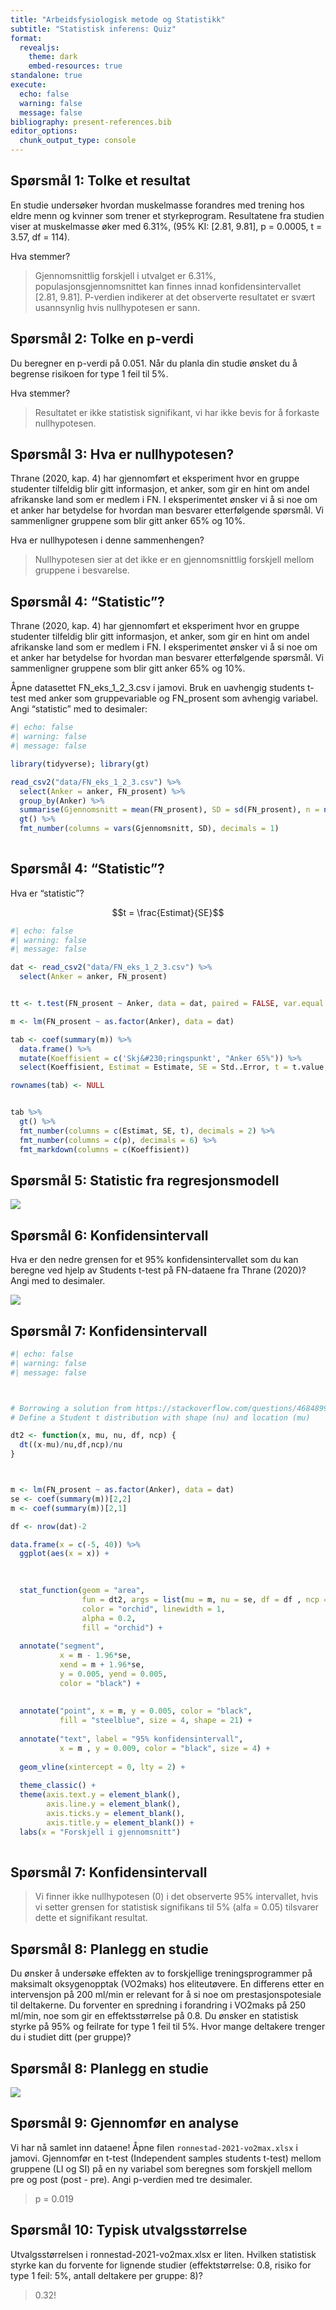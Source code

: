```yaml
---
title: "Arbeidsfysiologisk metode og Statistikk"
subtitle: "Statistisk inferens: Quiz"
format:
  revealjs:
    theme: dark
    embed-resources: true
standalone: true
execute: 
  echo: false
  warning: false
  message: false
bibliography: present-references.bib
editor_options: 
  chunk_output_type: console
---
```






## Spørsmål 1: Tolke et resultat

En studie undersøker hvordan muskelmasse forandres med trening hos eldre menn og kvinner som trener et styrkeprogram. Resultatene fra studien viser at muskelmasse øker med 6.31%, (95% KI: [2.81, 9.81], p = 0.0005, t = 3.57, df = 114).

Hva stemmer?

::: {.fragment}

> Gjennomsnittlig forskjell i utvalget er 6.31%, populasjonsgjennomsnittet kan finnes innad konfidensintervallet [2.81, 9.81]. P-verdien indikerer at det observerte resultatet er svært usannsynlig hvis nullhypotesen er sann.

:::

## Spørsmål 2: Tolke en p-verdi

Du beregner en p-verdi på 0.051. Når du planla din studie ønsket du å begrense risikoen for type 1 feil til 5%. 

Hva stemmer?

::: {.fragment}
> Resultatet er ikke statistisk signifikant, vi har ikke bevis for å forkaste nullhypotesen.
:::



## Spørsmål 3: Hva er nullhypotesen?

Thrane (2020, kap. 4) har gjennomført et eksperiment hvor en gruppe studenter tilfeldig blir gitt informasjon, et anker, som gir en hint om andel afrikanske land som er medlem i FN. I eksperimentet ønsker vi å si noe om et anker har betydelse for hvordan man besvarer etterfølgende spørsmål. Vi sammenligner gruppene som blir gitt anker 65% og 10%.

Hva er nullhypotesen i denne sammenhengen?

::: {.fragment}

> Nullhypotesen sier at det ikke er en gjennomsnittlig forskjell mellom gruppene i besvarelse.

:::


## Spørsmål 4: "Statistic"? 

Thrane (2020, kap. 4) har gjennomført et eksperiment hvor en gruppe studenter tilfeldig blir gitt informasjon, et anker, som gir en hint om andel afrikanske land som er medlem i FN. I eksperimentet ønsker vi å si noe om et anker har betydelse for hvordan man besvarer etterfølgende spørsmål. Vi sammenligner gruppene som blir gitt anker 65% og 10%.

Åpne datasettet FN_eks_1_2_3.csv i jamovi. Bruk en uavhengig students t-test med anker som gruppevariable og FN_prosent som avhengig variabel. Angi "statistic" med to desimaler:

::: {.fragment}

```r
#| echo: false
#| warning: false
#| message: false

library(tidyverse); library(gt)

read_csv2("data/FN_eks_1_2_3.csv") %>%
  select(Anker = anker, FN_prosent) %>%
  group_by(Anker) %>%
  summarise(Gjennomsnitt = mean(FN_prosent), SD = sd(FN_prosent), n = n()) %>%
  gt() %>%
  fmt_number(columns = vars(Gjennomsnitt, SD), decimals = 1)
  
```


:::

## Spørsmål 4: "Statistic"?

Hva er "statistic"? 

$$t = \frac{Estimat}{SE}$$

```r
#| echo: false
#| warning: false
#| message: false

dat <- read_csv2("data/FN_eks_1_2_3.csv") %>%
  select(Anker = anker, FN_prosent)


tt <- t.test(FN_prosent ~ Anker, data = dat, paired = FALSE, var.equal = TRUE)

m <- lm(FN_prosent ~ as.factor(Anker), data = dat)

tab <- coef(summary(m)) %>%
  data.frame() %>%
  mutate(Koeffisient = c('Skj&#230;ringspunkt', "Anker 65%")) %>%
  select(Koeffisient, Estimat = Estimate, SE = Std..Error, t = t.value, p = Pr...t..) 

rownames(tab) <- NULL


tab %>%
  gt() %>%
  fmt_number(columns = c(Estimat, SE, t), decimals = 2) %>%
  fmt_number(columns = c(p), decimals = 6) %>%
  fmt_markdown(columns = c(Koeffisient))

```



## Spørsmål 5: Statistic fra regresjonsmodell

![](04-img/fn-reg-resultat.png)

## Spørsmål 6: Konfidensintervall


Hva er den nedre grensen for et 95% konfidensintervallet som du kan beregne ved hjelp av Students t-test på FN-dataene fra Thrane (2020)? Angi med to desimaler.


![](04-img/fn-konf-ttest.png)

## Spørsmål 7: Konfidensintervall

```r
#| echo: false
#| warning: false
#| message: false



# Borrowing a solution from https://stackoverflow.com/questions/46848998/superimposing-asymmetric-t-distribution-using-ggplot2
# Define a Student t distribution with shape (nu) and location (mu)

dt2 <- function(x, mu, nu, df, ncp) {
  dt((x-mu)/nu,df,ncp)/nu
}



m <- lm(FN_prosent ~ as.factor(Anker), data = dat)
se <- coef(summary(m))[2,2]
m <- coef(summary(m))[2,1]

df <- nrow(dat)-2

data.frame(x = c(-5, 40)) %>%
  ggplot(aes(x = x)) + 
  

  
  stat_function(geom = "area", 
                fun = dt2, args = list(mu = m, nu = se, df = df , ncp = 0), 
                color = "orchid", linewidth = 1, 
                alpha = 0.2,
                fill = "orchid") +
  
  annotate("segment",
           x = m - 1.96*se,
           xend = m + 1.96*se,
           y = 0.005, yend = 0.005,
           color = "black") +
           
  
  annotate("point", x = m, y = 0.005, color = "black", 
           fill = "steelblue", size = 4, shape = 21) + 
  
  annotate("text", label = "95% konfidensintervall",
           x = m , y = 0.009, color = "black", size = 4) +
  
  geom_vline(xintercept = 0, lty = 2) + 
  
  theme_classic() + 
  theme(axis.text.y = element_blank(), 
        axis.line.y = element_blank(), 
        axis.ticks.y = element_blank(), 
        axis.title.y = element_blank()) + 
  labs(x = "Forskjell i gjennomsnitt")
  

```



## Spørsmål 7: Konfidensintervall

> Vi finner ikke nullhypotesen (0) i det observerte 95% intervallet, hvis vi setter grensen for statistisk signifikans til 5% (alfa = 0.05) tilsvarer dette et signifikant resultat.

## Spørsmål 8: Planlegg en studie

Du ønsker å undersøke effekten av to forskjellige treningsprogrammer på maksimalt oksygenopptak (VO2maks) hos eliteutøvere. En differens etter en intervensjon på 200 ml/min er relevant for å si noe om prestasjonspotesiale til deltakerne. Du forventer en spredning i forandring i VO2maks på 250 ml/min, noe som gir en effektsstørrelse på 0.8. Du ønsker en statistisk styrke på 95% og feilrate for type 1 feil til 5%. Hvor mange deltakere trenger du i studiet ditt (per gruppe)?   


## Spørsmål 8: Planlegg en studie

![](04-img/vo2maks-power.png)

## Spørsmål 9: Gjennomfør en analyse

Vi har nå samlet inn dataene! Åpne filen `ronnestad-2021-vo2max.xlsx` i jamovi. Gjennomfør en t-test (Independent samples students t-test) mellom gruppene (LI og SI) på en ny variabel som beregnes som forskjell mellom pre og post (post - pre). Angi p-verdien med tre desimaler.


> p = 0.019

## Spørsmål 10: Typisk utvalgsstørrelse

Utvalgsstørrelsen i ronnestad-2021-vo2max.xlsx er liten. Hvilken statistisk styrke kan du forvente for lignende studier (effektstørrelse: 0.8, risiko for type 1 feil: 5%, antall deltakere per gruppe: 8)?

> 0.32!





